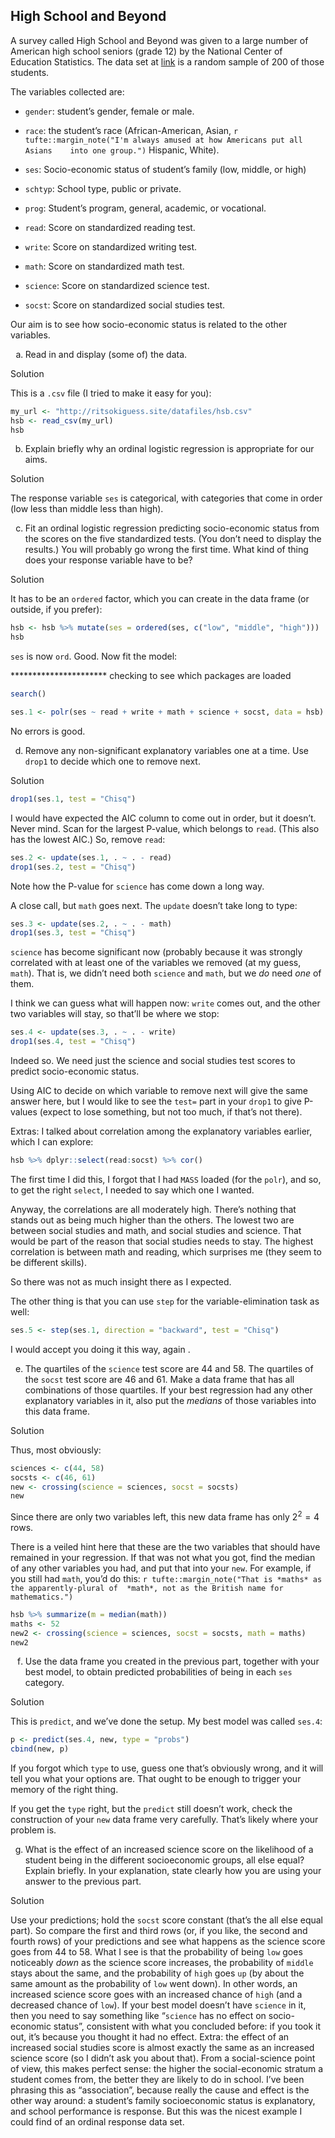 ##  High School and Beyond


 A survey called High School and Beyond was given to a large
number of American high school seniors (grade 12) by the National
Center of Education Statistics. The data set at
[link](http://ritsokiguess.site/datafiles/hsb.csv) is a random
sample of 200 of those students.

The variables collected are:



* `gender`: student's gender, female or male.

* `race`: the student's race (African-American,
Asian,
`r tufte::margin_note("I'm always amused at how Americans put all Asians    into one group.")`  Hispanic, White).

* `ses`: Socio-economic status of student's family (low,
middle, or high)

* `schtyp`: School type, public or private.

* `prog`: Student's program, general, academic, or
vocational. 

* `read`: Score on standardized reading test.

* `write`: Score on standardized writing test.

* `math`: Score on standardized math test.

* `science`: Score on standardized science test.

* `socst`: Score on standardized social studies test.



Our aim is to see how socio-economic status is related to the other
variables. 



(a) Read in and display (some of) the data.

Solution


This is a `.csv` file (I tried to make it easy for you):
```r
my_url <- "http://ritsokiguess.site/datafiles/hsb.csv"
hsb <- read_csv(my_url)
hsb
```

       


(b) Explain briefly why an ordinal logistic regression is
appropriate for our aims.

Solution


The response variable `ses` is categorical, with
categories that come in order (low less than middle less than
high). 


(c) Fit an ordinal logistic regression predicting
socio-economic status from the scores on the five standardized
tests. (You don't need to display the results.) You will probably
go wrong the first time. What kind of thing does your response
variable have to be? 

Solution


It has to be an `ordered` factor, which you can create in
the data frame (or outside, if you prefer):
```r
hsb <- hsb %>% mutate(ses = ordered(ses, c("low", "middle", "high")))
hsb
```

  

`ses` is now `ord`. Good. Now fit the model:

********************** checking to see which packages are loaded

```r
search()
```


```r
ses.1 <- polr(ses ~ read + write + math + science + socst, data = hsb)
```

       

No errors is good.


(d) Remove any non-significant explanatory variables one at a
time. Use `drop1` to decide which one to remove next.

Solution


```r
drop1(ses.1, test = "Chisq")
```

       

I would have expected the AIC column to come out in order, but it
doesn't. Never mind. Scan for the largest P-value, which belongs to
`read`. (This also has the lowest AIC.) So, remove `read`:

```r
ses.2 <- update(ses.1, . ~ . - read)
drop1(ses.2, test = "Chisq")
```

 

Note how the P-value for `science` has come down a long way.

A close call, but `math` goes next.  The `update`
doesn't take long to type:

```r
ses.3 <- update(ses.2, . ~ . - math)
drop1(ses.3, test = "Chisq")
```

 

`science` has become significant now (probably because it was
strongly correlated with at least one of the variables we removed (at
my guess, `math`). That is, we didn't need both
`science` and `math`, but we *do* need *one* of
them. 

I think we can guess what will happen now: `write` comes out,
and the other two variables will stay, so that'll be where we stop:

```r
ses.4 <- update(ses.3, . ~ . - write)
drop1(ses.4, test = "Chisq")
```

 

Indeed so. We need just the science and social studies test scores to
predict socio-economic status.

Using AIC to decide on which variable to remove next will give the
same answer here, but I would like to see the `test=` part in
your `drop1` to give P-values (expect to lose something, but
not too much, if that's not there).

Extras: I talked about correlation among the explanatory variables
earlier, which I can explore:

```r
hsb %>% dplyr::select(read:socst) %>% cor()
```

 

The first time I did this, I forgot that I had `MASS` loaded
(for the `polr`), and so, to get the right `select`, I
needed to say which one I wanted.

Anyway, the correlations are all moderately high. There's nothing that
stands out as being much higher than the others. The lowest two are
between social studies and math, and social studies and science. That
would be part of the reason that social studies needs to stay. The
highest correlation is between math and reading, which surprises me
(they seem to be different skills).

So there was not as much insight there as I expected.

The other thing is that you can use `step` for the
variable-elimination task as well:

```r
ses.5 <- step(ses.1, direction = "backward", test = "Chisq")
```

 

I would accept you doing it this way, again \emph{as long as you have
the `test=` there as well}.



(e) The quartiles of the `science` test score are 44 
and 58. The quartiles of the `socst` test score are 46 and 61. Make
a data frame that has all combinations of those quartiles. If your best
regression had any other explanatory variables in it, also put the
*medians* of those variables into this data frame.


Solution


Thus, most obviously:
```r
sciences <- c(44, 58)
socsts <- c(46, 61)
new <- crossing(science = sciences, socst = socsts)
new
```

  

Since there are only two variables left, this new data frame has only
$2^2=4$ rows.

There is a veiled hint here that these are the two variables that
should have remained in your regression. If that was not what you got,
find the median of any other variables you had, and put that into your
`new`. For example, if you still had `math`, you'd do
this:
`r tufte::margin_note("That is *maths* as the apparently-plural of  *math*, not as the British name for mathematics.")`

```r
hsb %>% summarize(m = median(math))
maths <- 52
new2 <- crossing(science = sciences, socst = socsts, math = maths)
new2
```

 



(f) Use the data frame you created in the previous part, together
with your best model, to obtain predicted probabilities of being in
each `ses` category.


Solution


This is `predict`, and we've done the setup. My best model
was called `ses.4`:
```r
p <- predict(ses.4, new, type = "probs")
cbind(new, p)
```

   

If you forgot which `type` to use, guess one that's obviously
wrong, and it will tell you what your options are. That ought to be
enough to trigger your memory of the right thing.

If you get the `type` right, but the `predict` still
doesn't work, check the construction  of your `new` data frame
very carefully. That's likely where your problem is.



(g) What is the effect of an increased science score on the
likelihood of a student being in the different socioeconomic groups,
all else equal?  Explain briefly. In your explanation, state clearly
how you are using your answer to the previous part.


Solution


Use your predictions; hold the `socst` score constant (that's
the all else equal part). So compare the first and third rows (or,
if you like, the second and fourth rows) of your predictions and see
what happens as the science score goes from 44 to 58.
What I see is that the probability of being `low` goes
noticeably *down* as the science score increases, the
probability of `middle` stays about the same, and the
probability of `high` goes `up` (by about the same
amount as the probability of `low` went down). 
In other words, an increased science score goes with an increased
chance of `high` (and a decreased chance of `low`).
If your best model doesn't have `science` in it, then you
need to say something like "`science` has no effect on   socio-economic status", 
consistent with what you concluded before: if
you took it out, it's because you thought it had no effect.
Extra: the effect of an increased social studies score is almost
exactly the same as an increased science score (so I didn't ask you
about that). From a social-science  point of view, this makes
perfect sense: the higher the social-economic stratum a student
comes from, the better they are likely to do in school. 
I've been phrasing this as "association", because really the cause
and effect is the other way around: a student's family socioeconomic
status is explanatory, and school performance is response. But this
was the nicest example I could find of an ordinal response data set.





